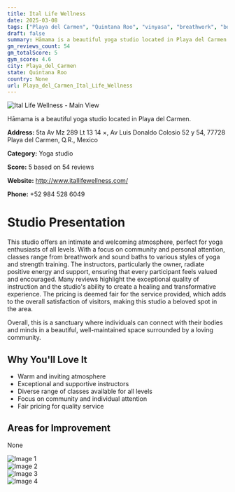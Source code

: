 ```yaml
---
title: Ital Life Wellness
date: 2025-03-08
tags: ["Playa del Carmen", "Quintana Roo", "vinyasa", "breathwork", "body sculpt", "intimate", "supportive", "Playa del Carmen"]  
draft: false
summary: Hāmama is a beautiful yoga studio located in Playa del Carmen.
gm_reviews_count: 54
gm_totalScore: 5
gym_score: 4.6
city: Playa_del_Carmen
state: Quintana Roo
country: None
url: Playa_del_Carmen_Ital_Life_Wellness
---
```


<div className="aspect-[16/9] relative my-8">
  <img 
    src="https://lh5.googleusercontent.com/p/AF1QipMp7kylfdT3QJehPkTrGZQJxFUZIbURuBnYO1k=w1920-h1080-k-no"
    alt="Ital Life Wellness - Main View"
    className="object-cover absolute inset-0 w-full h-full rounded-lg"
  />
</div>

Hāmama is a beautiful yoga studio located in Playa del Carmen.

**Address:** 5ta Av Mz 289 Lt 13 14 ×, Av Luis Donaldo Colosio 52 y 54, 77728 Playa del Carmen, Q.R., Mexico

**Category:** Yoga studio

**Score:** 5 based on 54 reviews

**Website:** http://www.itallifewellness.com/

**Phone:** +52 984 528 6049

# Studio Presentation

This studio offers an intimate and welcoming atmosphere, perfect for yoga enthusiasts of all levels. With a focus on community and personal attention, classes range from breathwork and sound baths to various styles of yoga and strength training. The instructors, particularly the owner, radiate positive energy and support, ensuring that every participant feels valued and encouraged. Many reviews highlight the exceptional quality of instruction and the studio's ability to create a healing and transformative experience. The pricing is deemed fair for the service provided, which adds to the overall satisfaction of visitors, making this studio a beloved spot in the area.

Overall, this is a sanctuary where individuals can connect with their bodies and minds in a beautiful, well-maintained space surrounded by a loving community.

## Why You'll Love It

- Warm and inviting atmosphere
- Exceptional and supportive instructors
- Diverse range of classes available for all levels
- Focus on community and individual attention
- Fair pricing for quality service

## Areas for Improvement

None

<div className="grid grid-cols-1 xl:grid-cols-2 gap-4 my-8">
<div className="aspect-[4/3] relative"><img src="https://lh5.googleusercontent.com/p/AF1QipNVMoO2Py3FZPHqRuYVyilewmF2ZehuWStlBOM=w1920-h1080-k-no" alt="Image 1" className="object-cover absolute inset-0 w-full h-full rounded-lg" /></div>
<div className="aspect-[4/3] relative"><img src="https://lh5.googleusercontent.com/p/AF1QipNAfvS6PEAk8hN9fEUqwI4Qd10ln_OH2bvdUns=w1920-h1080-k-no" alt="Image 2" className="object-cover absolute inset-0 w-full h-full rounded-lg" /></div>
<div className="aspect-[4/3] relative"><img src="https://lh5.googleusercontent.com/p/AF1QipPt2A1o22DJI0A7z3wrtHws1Y0lIblsDFd13H0=w1920-h1080-k-no" alt="Image 3" className="object-cover absolute inset-0 w-full h-full rounded-lg" /></div>
<div className="aspect-[4/3] relative"><img src="https://lh5.googleusercontent.com/p/AF1QipN7Ecp4NpWfQyVMD59bRZFBQYtcmA-XCzPSgZc=w1920-h1080-k-no" alt="Image 4" className="object-cover absolute inset-0 w-full h-full rounded-lg" /></div>
</div>